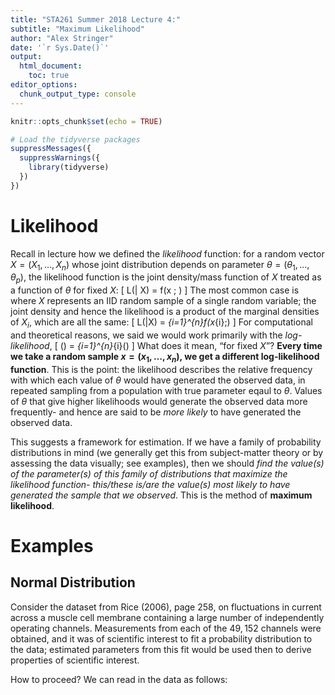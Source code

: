 ```yaml
---
title: "STA261 Summer 2018 Lecture 4:" 
subtitle: "Maximum Likelihood"
author: "Alex Stringer"
date: '`r Sys.Date()`'
output: 
  html_document:
    toc: true
editor_options: 
  chunk_output_type: console
---
```


```r
knitr::opts_chunk$set(echo = TRUE)
```
```r
# Load the tidyverse packages
suppressMessages({
  suppressWarnings({
    library(tidyverse)
  })
})
```

# Likelihood

Recall in lecture how we defined the *likelihood* function: for a random vector $X = (X_{1},\ldots,X_{n})$ whose joint distribution depends on parameter $\theta = (\theta_{1},\ldots,\theta_{p})$, the likelihood function is the joint density/mass function of $X$ treated as a function of $\theta$ for fixed $X$:
\[
L(\theta | X) = f(x ; \theta)
\]
The most common case is where $X$ represents an IID random sample of a single random variable; the joint density and hence the likelihood is a product of the marginal densities of $X_{i}$, which are all the same:
\[
L(\theta|X) = \prod_{i=1}^{n}f(x_{i};\theta)
\]
For computational and theoretical reasons, we said we would work primarily with the *log-likelihood*,
\[
\ell(\theta) = \log{L(\theta)} \overset{IID}{=} \sum_{i=1}^{n}\ell_{i}(\theta)
\]
What does it mean, "for fixed $X$"? **Every time we take a random sample $x = (x_{1},\ldots,x_{n})$, we get a different log-likelihood function**. This is the point: the likelihood describes the relative frequency with which each value of $\theta$ would have generated the observed data, in repeated sampling from a population with true parameter eqaul to $\theta$. Values of $\theta$ that give higher likelihoods would generate the observed data more frequently- and hence are said to be *more likely* to have generated the observed data.

This suggests a framework for estimation. If we have a family of probability distributions in mind (we generally get this from subject-matter theory or by assessing the data visually; see examples), then we should *find the value(s) of the parameter(s) of this family of distributions that maximize the likelihood function- this/these is/are the value(s) most likely to have generated the sample that we observed*. This is the method of **maximum likelihood**.

# Examples

## Normal Distribution

Consider the dataset from Rice (2006), page 258, on fluctuations in current across a muscle cell membrane containing a large number of independently operating channels. Measurements from each of the $49,152$ channels were obtained, and it was of scientific interest to fit a probability distribution to the data; estimated parameters from this fit would be used then to derive properties of scientific interest.

How to proceed? We can read in the data as follows:
